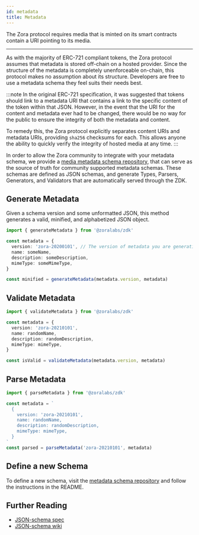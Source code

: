```yaml
---
id: metadata
title: Metadata
---
```


The Zora protocol requires media that is minted on its smart contracts contain a URI pointing to its media.

---

As with the majority of ERC-721 compliant tokens, the Zora protocol assumes that metadata is stored off-chain on a hosted
provider. Since the structure of the metadata is completely unenforceable on-chain, this protocol makes no assumption about
its structure. Developers are free to use a metadata schema they feel suits their needs best.

:::note
In the original ERC-721 specification, it was suggested that tokens should link to a metadata URI that contains a link to the specific content of the token within that JSON. However, in the event that the URI for the content and metadata ever had to be changed, there would be no way for the public to ensure the integrity of both the metadata and content.

To remedy this, the Zora protocol explicitly separates content URIs and metadata URIs, providing `sha256` checksums for each. This allows anyone the ability to quickly verify the integrity of hosted media at any time.
:::

In order to allow the Zora community to integrate with your metadata schema, we provide a [media metadata schema repository](https://github.com/ourzora/media-metadata-schemas),
that can serve as the source of truth for community supported metadata schemas. These schemas are defined as JSON schemas,
and generate Types, Parsers, Generators, and Validators that are automatically served through the ZDK.

## Generate Metadata

Given a schema version and some unformatted JSON, this method generates a valid, minified, and alphabetized JSON object.

```typescript
import { generateMetadata } from '@zoralabs/zdk'

const metadata = {
  version: 'zora-20200101', // The version of metadata you are generating
  name: someName,
  description: someDescription,
  mimeType: someMimeType,
}

const minified = generateMetadata(metadata.version, metadata)
```

## Validate Metadata

```typescript
import { validateMetadata } from '@zoralabs/zdk'

const metadata = {
  version: 'zora-20210101',
  name: randomName,
  description: randomDescription,
  mimeType: mimeType,
}

const isValid = validateMetadata(metadata.version, metadata)
```

## Parse Metadata

```typescript
import { parseMetadata } from '@zoralabs/zdk'

const metadata = `
  {
    version: 'zora-20210101',
    name: randomName,
    description: randomDescription,
    mimeType: mimeType,
  }
`
const parsed = parseMetadata('zora-20210101', metadata)
```

## Define a new Schema

To define a new schema, visit the [metadata schema repository](https://github.com/ourzora/media-metadata-schemas) and follow the instructions in the README.

## Further Reading

- [JSON-schema spec](https://datatracker.ietf.org/doc/html/draft-zyp-json-schema-04)
- [JSON-schema wiki](https://github.com/json-schema/json-schema/wiki)
